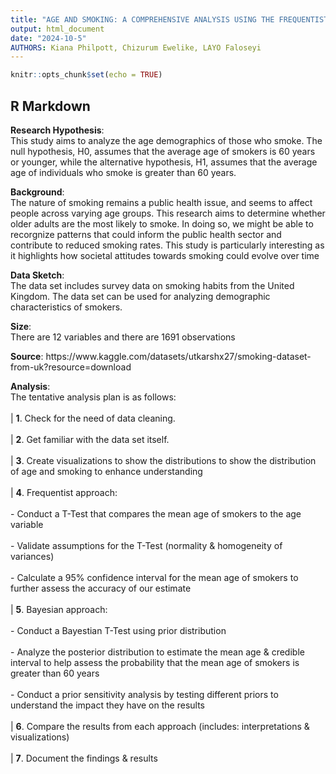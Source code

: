 ```yaml
---
title: "AGE AND SMOKING: A COMPREHENSIVE ANALYSIS USING THE FREQUENTIST AND BAYESIAN METHOD "
output: html_document
date: "2024-10-5"
AUTHORS: Kiana Philpott, Chizurum Ewelike, LAYO Faloseyi
---
```


```r
knitr::opts_chunk$set(echo = TRUE)
```

## R Markdown
**Research Hypothesis**:
 <br> 
  This study aims to analyze the age demographics of those who smoke. The null hypothesis, H0, assumes that the average age of smokers is 60 years or younger, while the alternative hypothesis, H1, assumes that the average age of individuals who smoke is greater than 60 years.

**Background**:
 <br> 
  The nature of smoking remains a public health issue, and seems to affect people across varying age groups. This research aims to determine whether older adults are the most likely to smoke. In doing so, we might be able to recorgnize patterns that could inform the public health sector and contribute to reduced smoking rates. This study is particularly interesting as it highlights how societal attitudes towards smoking could evolve over time 

**Data Sketch**:
 <br> 
  The data set includes survey data on smoking habits from the United Kingdom. The data set can be used for analyzing demographic characteristics of smokers. 

**Size**: 
 <br> 
There are 12 variables and there are 1691 observations

**Source**: https://www.kaggle.com/datasets/utkarshx27/smoking-dataset-from-uk?resource=download

**Analysis**: 
 <br> 
  The tentative analysis plan is as follows:
  <br> 
  <br> 
     | **1**. Check for the need of data cleaning. 
      <br> 
      <br> 
     | **2**. Get familiar with the data set itself. 
      <br> 
      <br> 
     | **3**. Create visualizations to show the distributions to show the distribution of age and smoking to enhance understanding
      <br> 
      <br> 
     | **4**. Frequentist approach:
      <br> 
      <br> 
          - Conduct a T-Test that compares the mean age of smokers to the age variable 
           <br> 
           <br> 
          - Validate assumptions for the T-Test (normality & homogeneity of variances)
           <br> 
           <br> 
          - Calculate a 95% confidence interval for the mean age of smokers to further assess the accuracy of our estimate
           <br> 
           <br> 
      | **5**. Bayesian approach:
       <br> 
       <br> 
          - Conduct a Bayestian T-Test using prior distribution 
           <br> 
           <br> 
          - Analyze the posterior distribution to estimate the mean age & credible interval to help assess the probability that the               mean age of smokers is greater than 60 years 
           <br> 
           <br> 
          - Conduct a prior sensitivity analysis by testing different priors to understand the impact they have on the results
           <br> 
           <br> 
      | **6**. Compare the results from each approach (includes: interpretations & visualizations)
       <br> 
       <br> 
      | **7**. Document the findings & results
       <br> 
      <br> 
      
      
      
      
      
      

